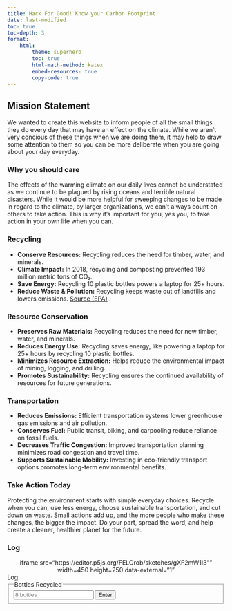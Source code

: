 ```yaml
---
title: Hack For Good! Know your Carbon Footprint!
date: last-modified
toc: true
toc-depth: 3
format:
    html:
        theme: superhero
        toc: true
        html-math-method: katex
        embed-resources: true
        copy-code: true
---
```


## Mission Statement

We wanted to create this website to inform people of all the small things they do every day that may have an effect on the climate. While we aren't very concious of these things when we are doing them, it may help to draw some attention to them so you can be more deliberate when you are going about your day everyday. 

### Why you should care

The effects of the warming climate on our daily lives cannot be understated as we continue to be plagued by rising oceans and terrible natural disasters. While it would be more helpful for sweeping changes to be made in regard to the climate, by larger organizations, we can't always count on others to take action. This is why it's important for you, yes you, to take action in your own life when you can. 

### Recycling

- **Conserve Resources:** Recycling reduces the need for timber, water, and minerals.  
- **Climate Impact:** In 2018, recycling and composting prevented 193 million metric tons of CO₂.  
- **Save Energy:** Recycling 10 plastic bottles powers a laptop for 25+ hours.  
- **Reduce Waste & Pollution:** Recycling keeps waste out of landfills and lowers emissions.
[Source (EPA)](https://www.epa.gov/recycle/recycling-basics-and-benefits#:~:text=Waste%20and%20pollution%20reduction%3A%20Recycling,effects%20of%20pollution%20and%20emissions)
.

### Resource Conservation

- **Preserves Raw Materials:** Recycling reduces the need for new timber, water, and minerals.  
- **Reduces Energy Use:** Recycling saves energy, like powering a laptop for 25+ hours by recycling 10 plastic bottles.  
- **Minimizes Resource Extraction:** Helps reduce the environmental impact of mining, logging, and drilling.  
- **Promotes Sustainability:** Recycling ensures the continued availability of resources for future generations.

### Transportation

- **Reduces Emissions:** Efficient transportation systems lower greenhouse gas emissions and air pollution.  
- **Conserves Fuel:** Public transit, biking, and carpooling reduce reliance on fossil fuels.  
- **Decreases Traffic Congestion:** Improved transportation planning minimizes road congestion and travel time.  
- **Supports Sustainable Mobility:** Investing in eco-friendly transport options promotes long-term environmental benefits.

### **Take Action Today**  

Protecting the environment starts with simple everyday choices. Recycle when you can, use less energy, choose sustainable transportation, and cut down on waste. Small actions add up, and the more people who make these changes, the bigger the impact. Do your part, spread the word, and help create a cleaner, healthier planet for the future.

### Log

<center>
iframe
src="https://editor.p5js.org/FELOrob/sketches/gXF2mW1l3""
width=450
height=250
data-external="1"
</iframe>
</center>

Log:
<form action = "https://editor.p5js.org/FELOrob/sketches/gXF2mW1l3">
        <fieldset>
                <legend>Bottles Recycled</legend>
                <input type="text" name="bottlesrecycled" placeholder="8 bottles">
                <button type="submit">Enter</button>
        </fieldset>
</form>



